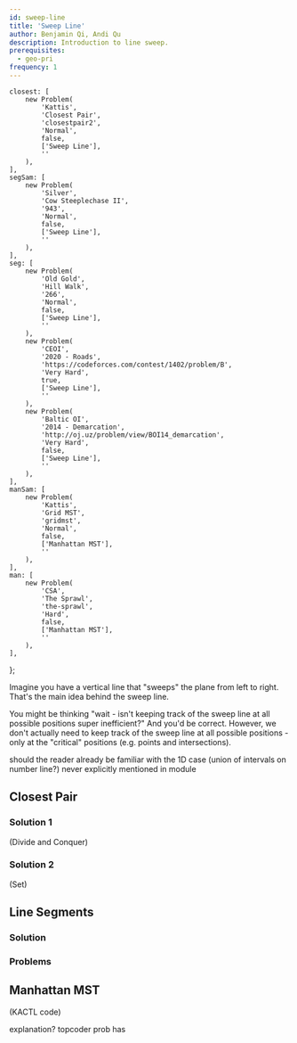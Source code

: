 ```yaml
---
id: sweep-line
title: 'Sweep Line'
author: Benjamin Qi, Andi Qu
description: Introduction to line sweep.
prerequisites:
  - geo-pri
frequency: 1
---
```


	closest: [
		new Problem(
			'Kattis',
			'Closest Pair',
			'closestpair2',
			'Normal',
			false,
			['Sweep Line'],
			''
		),
	],
	segSam: [
		new Problem(
			'Silver',
			'Cow Steeplechase II',
			'943',
			'Normal',
			false,
			['Sweep Line'],
			''
		),
	],
	seg: [
		new Problem(
			'Old Gold',
			'Hill Walk',
			'266',
			'Normal',
			false,
			['Sweep Line'],
			''
		),
		new Problem(
			'CEOI',
			'2020 - Roads',
			'https://codeforces.com/contest/1402/problem/B',
			'Very Hard',
			true,
			['Sweep Line'],
			''
		),
		new Problem(
			'Baltic OI',
			'2014 - Demarcation',
			'http://oj.uz/problem/view/BOI14_demarcation',
			'Very Hard',
			false,
			['Sweep Line'],
			''
		),
	],
	manSam: [
		new Problem(
			'Kattis',
			'Grid MST',
			'gridmst',
			'Normal',
			false,
			['Manhattan MST'],
			''
		),
	],
	man: [
		new Problem(
			'CSA',
			'The Sprawl',
			'the-sprawl',
			'Hard',
			false,
			['Manhattan MST'],
			''
		),
	],
};

Imagine you have a vertical line that "sweeps" the plane from left to right. That's the main idea behind the sweep line.

You might be thinking "wait - isn't keeping track of the sweep line at all possible positions super inefficient?" And you'd be correct. However, we don't actually need to keep track of the sweep line at all possible positions - only at the "critical" positions (e.g. points and intersections).

<IncompleteSection>

should the reader already be familiar with the 1D case (union of intervals on number line?) never explicitly mentioned in module

</IncompleteSection>

<Resources>
	<Resource source="CPH" title="30.1, 30.2 - Sweep Line Algorithms"></Resource>
	<Resource
		source="TC"
		title="Line Sweep Algorithms"
		url="line-sweep-algorithms"
	></Resource>
</Resources>

## Closest Pair

<FocusProblem problem={problems.closest[0]} />

### Solution 1

(Divide and Conquer)

### Solution 2

(Set)

## Line Segments

<FocusProblem problem={problems.segSam[0]} />

### Solution

<IncompleteSection />

### Problems

<Problems problems={problems.seg} />

## Manhattan MST

<FocusProblem problem={problems.manSam[0]} />

(KACTL code)

explanation? topcoder prob has

<Problems problems={problems.man} />

<!--
TC 760 ComponentsForever -->
